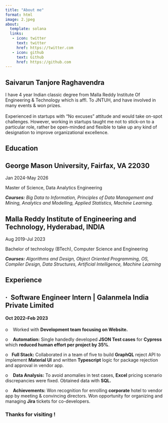 ```yaml
---
title: "About me"
format: html
image: 2.jpeg
about:
  template: solana
  links:
   - icon: twitter
     text: twitter
     href: https://twitter.com
   - icon: github
     text: Github
     href: https://github.com
---
```


## Saivarun Tanjore Raghavendra

::: {#hero-heading}
I have 4 year Indian classic degree from Malla Reddy Institute Of Engineering & Technology which is affl. To JNTUH, and have involved in many events & won prizes. \
\
Experienced in startups with "No excuses" attitude and would take on-spot challenges. However, working in startups taught me not to stick-on to a particular role, rather be open-minded and flexible to take up any kind of designation to improve organizational excellence.

## Education

## George Mason University, Fairfax, VA 22030

Jan 2024-May 2026

Master of Science, Data Analytics Engineering

***Courses:** Big Data to Information, Principles of Data Management and Mining, Analytics and Modelling, Applied Statistics, Machine Learning.*

## Malla Reddy Institute of Engineering and Technology, Hyderabad, INDIA

Aug 2019-Jul 2023

Bachelor of technology (BTech), Computer Science and Engineering

***Courses:** Algorithms and Design, Object Oriented Programming, OS, Compiler Design, Data Structures, Artificial Intelligence, Machine Learning*

## Experience

## ·  Software Engineer Intern \| Galanmela India Private Limited

####  Oct 2022--Feb 2023

o    Worked with **Development team focusing on Website.**

o    **Automation:** Single handedly developed **JSON Test cases** for **Cypress** which **reduced human effort per project by 35%**.

o   **Full Stack:** Collaborated in a team of five to build **GraphQL** reject API to implement **Material UI** and written **Typescript** logic for package rejection and approval in vendor app.

o    **Data Analysis:** To avoid anomalies in test cases, **Excel** pricing scenario discrepancies were fixed. Obtained data with **SQL.**

o    **Achievements:** Won recognition for enrolling **corporate** hotel to vendor app by meeting & convincing directors. Won opportunity for organizing and managing **Jira** tickets for co-developers.
:::

### Thanks for visiting !
